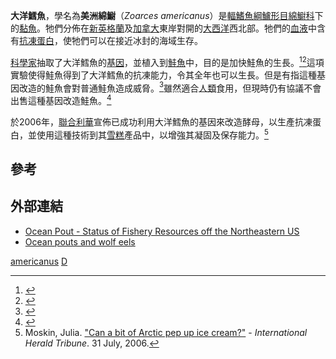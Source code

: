 {{noteTA
|1=zh:鳚;zh-hant:䲁;zh-hans:鳚;
}}
{{CJK-New-Char|4C81|ver=A}}
{{Speciesbox
| genus = Zoarces
| species = americanus
| authority = [[Bloch|Bloch]] & [[Schneider|Schneider]], 1801
| image = Ocean pout, Boston Aquarium.jpg
| synonyms = *''Blennius americanus''<br /><small>Bloch & Schneider, 1801</small>
*''Blennius anguillaris''<br /><small>Peck, 1804</small>
*''Blennius ciliatus''<br /><small>Mitchill, 1814</small>
*''Blennius gronovii''<br /><small>Valenciennes, 1836</small>
*''Blennius labrosus''<br /><small>Mitchill, 1815</small>
*''Blennius viviparus unicolor''<br /><small>Walbaum, 1792</small>
}}
'''大洋鱈魚'''，學名為'''美洲綿䲁'''（''Zoarces americanus''）是[[輻鰭魚綱|輻鰭魚綱]][[鱸形目|鱸形目]][[綿䲁科|綿䲁科]]下的[[黏魚|黏魚]]。牠們分佈在[[新英格蘭|新英格蘭]]及[[加拿大|加拿大]]東岸對開的[[大西洋|大西洋]]西北部。牠們的[[血液|血液]]中含有[[抗凍蛋白|抗凍蛋白]]，使牠們可以在接近冰封的海域生存。

[[科學家|科學家]]抽取了大洋鱈魚的[[基因|基因]]，並植入到[[鮭魚|鮭魚]]中，目的是加快鮭魚的生長。<ref>{{Cite news |last=Gorman |first=James |title= Dumb and Dumber: Here's a Fish Story With Legs |url=http://query.nytimes.com/gst/fullpage.html?res=9C0DEED91F30F931A1575AC0A9649C8B63 |publisher=''New York Times'' |date=2002-09-22 |accessdate=2007-11-20}}</ref><ref>{{Citation |last=Burke |first=Monte |title=Cannery Roe |url=http://www.forbes.com/global/2001/0219/038_print.html |publisher=''Forbes'' |date=2001-02-19 |accessdate=2007-11-20 |archive-date=2005-04-20 |archive-url=https://web.archive.org/web/20050420171550/http://www.forbes.com/global/2001/0219/038_print.html |dead-url=no }}</ref>這項實驗使得鮭魚得到了大洋鱈魚的抗凍能力，令其全年也可以生長。但是有指這種基因改造的鮭魚會對普通鮭魚造成威脅。<ref>{{Citation |last=Somers |first=Terri |title=Fear of fishes |url=http://www.signonsandiego.com/uniontrib/20040314/news_mz1b14fishes.html |publisher=''San Diego Union-Tribune'' |date=2004-03-14 |accessdate=2007-11-20 |archive-date=2008-09-08 |archive-url=https://web.archive.org/web/20080908030953/http://www.signonsandiego.com/uniontrib/20040314/news_mz1b14fishes.html |dead-url=no }}</ref>雖然適合[[人類|人類]]食用，但現時仍有協議不會出售這種基因改造鮭魚。<ref>{{Citation |last=Burros |first=Marian |title= Chefs Join Campaign Against Altered Fish |url=http://query.nytimes.com/gst/fullpage.html?res=9804E2D61430F93BA2575AC0A9649C8B63 |publisher=''New York Times'' |date=2002-09-18 |accessdate=2007-11-20}}</ref>

於2006年，[[聯合利華|聯合利華]]宣佈已成功利用大洋鱈魚的基因來改造酵母，以生產抗凍蛋白，並使用這種技術到其[[雪糕|雪糕]]產品中，以增強其凝固及保存能力。<ref>Moskin, Julia. [http://www.iht.com/articles/2006/07/26/business/icecream.php "Can a bit of Arctic pep up ice cream?"] {{Wayback|url=http://www.iht.com/articles/2006/07/26/business/icecream.php |date=20060828084131 }} - ''International Herald Tribune''.  31 July, 2006.</ref>

== 參考 ==
{{reflist}}

== 外部連結 ==
* [http://www.nefsc.noaa.gov/sos/spsyn/og/pout/ Ocean Pout - Status of Fishery Resources off the Northeastern US]{{Wayback|url=http://www.nefsc.noaa.gov/sos/spsyn/og/pout/ |date=20080908042903 }}
* [http://www.gma.org/fogm/Macrozoarces_americanus.htm Ocean pouts and wolf eels]{{Wayback|url=http://www.gma.org/fogm/Macrozoarces_americanus.htm |date=20080808012949 }}
{{Taxonbar|from=Q218024}}

[[Category:綿䲁屬|americanus]]
[[Category:1801年描述的鱼类|D]]